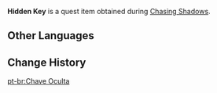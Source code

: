 {{Item Infobox
|id           = 100175
|type         = Quest Items
|description  = A key that once belonged to the Fatui. Just like all other keys, each respond to a door.
|source1      = Given during [[Chasing Shadows]]
|image        = Item Black Key.png
}}
'''Hidden Key''' is a quest item obtained during [[Chasing Shadows]].

==Other Languages==
{{Other Languages|default_hidden = 1
|en      = Hidden Key
|zhs     = 秘藏的钥匙
|zhs_rm  = Mì Cáng de Yàoshi
|zht     = 秘藏的鑰匙
|zht_rm  = Mì Cáng de Yàoshi
|ja      = 隠された鍵
|ja_rm   = Kakusareta Kagi
|ko      = 은밀히 보관된 열쇠
|ko_rm   = 
|es      = Llave oculta
|fr      = Clé secrète
|ru      = Спрятанный ключ
|th      = Hidden Key
|vi      = Chìa Khóa Kho Báu
|de      = Geheimer Schlüssel
|id      = Kunci Tersembunyi
|pt      = Chave Oculta
}}

==Change History==
{{Change History|1.0}}

[[pt-br:Chave Oculta]]